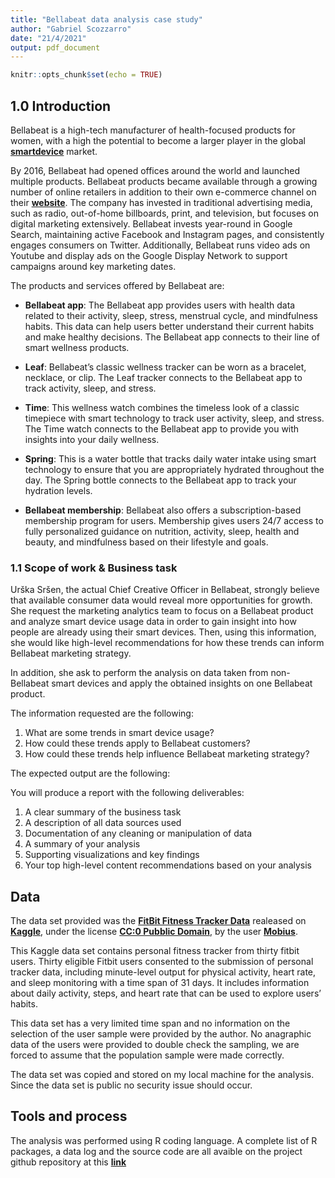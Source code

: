 ```yaml
---
title: "Bellabeat data analysis case study"
author: "Gabriel Scozzarro"
date: "21/4/2021"
output: pdf_document
---
```


```r
knitr::opts_chunk$set(echo = TRUE)
```


## 1.0 Introduction

Bellabeat is a high-tech manufacturer of health-focused products for women, with a high the potential to become a larger player in the global __[smartdevice](https://en.wikipedia.org/wiki/Smart_device)__ market.

By 2016, Bellabeat had opened offices around the world and launched multiple products. Bellabeat products became available through a growing number of online retailers in addition to their own e-commerce channel on their __[website](https://bellabeat.com/)__. The company has invested in traditional advertising media, such as radio, out-of-home billboards, print, and television, but focuses on digital marketing extensively. Bellabeat invests year-round in Google Search, maintaining active Facebook and Instagram pages, and consistently engages consumers on Twitter. Additionally, Bellabeat runs video ads on Youtube and display ads on the Google Display Network to support campaigns around key marketing dates.

The products and services offered by Bellabeat are:

* __Bellabeat app__: The Bellabeat app provides users with health data related to their activity, sleep, stress,
menstrual cycle, and mindfulness habits. This data can help users better understand their current habits and
make healthy decisions. The Bellabeat app connects to their line of smart wellness products.

* __Leaf__: Bellabeat’s classic wellness tracker can be worn as a bracelet, necklace, or clip. The Leaf tracker connects
to the Bellabeat app to track activity, sleep, and stress.

* __Time__: This wellness watch combines the timeless look of a classic timepiece with smart technology to track user
activity, sleep, and stress. The Time watch connects to the Bellabeat app to provide you with insights into your
daily wellness.

* __Spring__: This is a water bottle that tracks daily water intake using smart technology to ensure that you are
appropriately hydrated throughout the day. The Spring bottle connects to the Bellabeat app to track your
hydration levels.

* __Bellabeat membership__: Bellabeat also offers a subscription-based membership program for users.
Membership gives users 24/7 access to fully personalized guidance on nutrition, activity, sleep, health and
beauty, and mindfulness based on their lifestyle and goals.


### 1.1 Scope of work & Business task
Urška Sršen, the actual Chief Creative Officer in Bellabeat, strongly believe that available consumer data would reveal more opportunities for growth.
She request the marketing analytics team to focus on a Bellabeat product and analyze smart device usage data in order to gain insight into how people are already using their smart devices. Then, using this information, she would like high-level recommendations for how these trends can inform Bellabeat marketing strategy.

In addition, she ask to perform the analysis on data taken from non-Bellabeat smart devices and apply the obtained insights on one Bellabeat product.

The information requested are the following:

1. What are some trends in smart device usage?
2. How could these trends apply to Bellabeat customers?
3. How could these trends help influence Bellabeat marketing strategy?

The expected output are the following:

You will produce a report with the following deliverables:

1. A clear summary of the business task
2. A description of all data sources used
3. Documentation of any cleaning or manipulation of data
4. A summary of your analysis
5. Supporting visualizations and key findings
6. Your top high-level content recommendations based on your analysis

## Data

The data set provided was the __[FitBit Fitness Tracker Data](https://www.kaggle.com/arashnic/fitbit)__ realeased on __[Kaggle](https://www.kaggle.com/)__, under the license __[CC:0 Pubblic Domain](https://creativecommons.org/publicdomain/zero/1.0/)__, by the user __[Mobius](https://www.kaggle.com/arashnic)__.

This Kaggle data set contains personal fitness tracker from thirty fitbit users. Thirty eligible Fitbit users consented to the submission of personal tracker data, including minute-level output for physical activity, heart rate, and sleep monitoring with a time span of 31 days. It includes information about daily activity, steps, and heart rate that can be used to explore users’ habits.

This data set has a very limited time span and no information on the selection of the user sample were provided by the author. No anagraphic data of the users were provided to double check the sampling, we are forced to assume that the population sample were made correctly.

The data set was copied and stored on my local machine for the analysis. Since the data set is public no security issue should occur.

## Tools and process
The analysis was performed using R coding language.
A complete list of R packages, a data log and the source code are all avaible on the project github repository at this __[link]()__